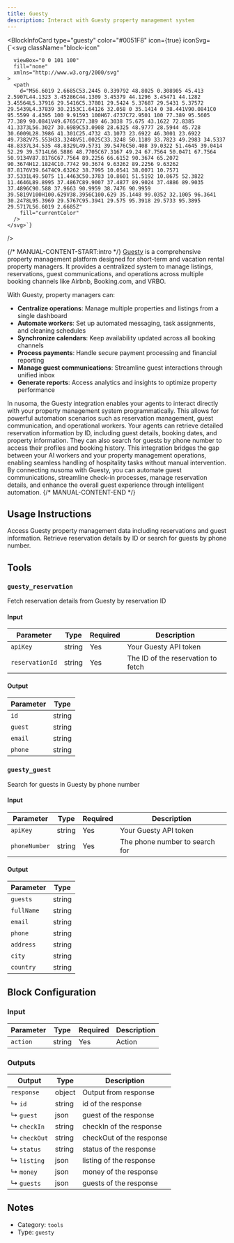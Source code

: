 ```yaml
---
title: Guesty
description: Interact with Guesty property management system
---
```



<BlockInfoCard
  type="guesty"
  color="#0051F8"
  icon={true}
  iconSvg={`<svg className="block-icon"
      
      
      
      viewBox="0 0 101 100"
      fill="none"
      xmlns="http://www.w3.org/2000/svg"
    >
      <path
        d="M56.6019 2.6685C53.2445 0.339792 48.8025 0.308905 45.413 2.5907L44.1323 3.45286C44.1309 3.45379 44.1296 3.45471 44.1282 3.45564L5.37916 29.5416C5.37801 29.5424 5.37687 29.5431 5.37572 29.5439L4.37839 30.2153C1.64126 32.058 0 35.1414 0 38.441V90.0841C0 95.5599 4.4395 100 9.91593 100H67.4737C72.9501 100 77.389 95.5605 77.389 90.0841V49.6765C77.389 46.3038 75.675 43.1622 72.8385 41.3373L56.3027 30.6989C53.0908 28.6325 48.9777 28.5944 45.728 30.6009L28.3986 41.301C25.4732 43.1073 23.6922 46.3001 23.6922 49.7382V75.553H33.3248V51.0025C33.3248 50.1189 33.7823 49.2983 34.5337 48.8337L34.535 48.8329L49.5731 39.5476C50.408 39.0322 51.4645 39.0414 52.29 39.5714L66.5886 48.7705C67.3167 49.24 67.7564 50.0471 67.7564 50.9134V87.8176C67.7564 89.2256 66.6152 90.3674 65.2072 90.3674H12.1824C10.7742 90.3674 9.63262 89.2256 9.63262 87.8176V39.6474C9.63262 38.7995 10.0541 38.0071 10.7571 37.5331L49.5075 11.4463C50.3783 10.8601 51.5192 10.8675 52.3822 11.4646L89.8995 37.4867C89.9007 37.4877 89.9024 37.4886 89.9035 37.4896C90.588 37.9663 90.9959 38.7476 90.9959 39.5819V100H100.629V38.3956C100.629 35.1448 99.0352 32.1005 96.3641 30.2478L95.3969 29.5767C95.3941 29.575 95.3918 29.5733 95.3895 29.5717L56.6019 2.6685Z"
        fill="currentColor"
      />
    </svg>`}
/>

{/* MANUAL-CONTENT-START:intro */}
[Guesty](https://www.guesty.com) is a comprehensive property management platform designed for short-term and vacation rental property managers. It provides a centralized system to manage listings, reservations, guest communications, and operations across multiple booking channels like Airbnb, Booking.com, and VRBO.

With Guesty, property managers can:

- **Centralize operations**: Manage multiple properties and listings from a single dashboard
- **Automate workers**: Set up automated messaging, task assignments, and cleaning schedules
- **Synchronize calendars**: Keep availability updated across all booking channels
- **Process payments**: Handle secure payment processing and financial reporting
- **Manage guest communications**: Streamline guest interactions through unified inbox
- **Generate reports**: Access analytics and insights to optimize property performance

In nusoma, the Guesty integration enables your agents to interact directly with your property management system programmatically. This allows for powerful automation scenarios such as reservation management, guest communication, and operational workers. Your agents can retrieve detailed reservation information by ID, including guest details, booking dates, and property information. They can also search for guests by phone number to access their profiles and booking history. This integration bridges the gap between your AI workers and your property management operations, enabling seamless handling of hospitality tasks without manual intervention. By connecting nusoma with Guesty, you can automate guest communications, streamline check-in processes, manage reservation details, and enhance the overall guest experience through intelligent automation.
{/* MANUAL-CONTENT-END */}

## Usage Instructions

Access Guesty property management data including reservations and guest information. Retrieve reservation details by ID or search for guests by phone number.

## Tools

### `guesty_reservation`

Fetch reservation details from Guesty by reservation ID

#### Input

| Parameter       | Type   | Required | Description                        |
| --------------- | ------ | -------- | ---------------------------------- |
| `apiKey`        | string | Yes      | Your Guesty API token              |
| `reservationId` | string | Yes      | The ID of the reservation to fetch |

#### Output

| Parameter | Type   |
| --------- | ------ |
| `id`      | string |
| `guest`   | string |
| `email`   | string |
| `phone`   | string |

### `guesty_guest`

Search for guests in Guesty by phone number

#### Input

| Parameter     | Type   | Required | Description                    |
| ------------- | ------ | -------- | ------------------------------ |
| `apiKey`      | string | Yes      | Your Guesty API token          |
| `phoneNumber` | string | Yes      | The phone number to search for |

#### Output

| Parameter  | Type   |
| ---------- | ------ |
| `guests`   | string |
| `fullName` | string |
| `email`    | string |
| `phone`    | string |
| `address`  | string |
| `city`     | string |
| `country`  | string |

## Block Configuration

### Input

| Parameter | Type   | Required | Description |
| --------- | ------ | -------- | ----------- |
| `action`  | string | Yes      | Action      |

### Outputs

| Output       | Type   | Description              |
| ------------ | ------ | ------------------------ |
| `response`   | object | Output from response     |
| ↳ `id`       | string | id of the response       |
| ↳ `guest`    | json   | guest of the response    |
| ↳ `checkIn`  | string | checkIn of the response  |
| ↳ `checkOut` | string | checkOut of the response |
| ↳ `status`   | string | status of the response   |
| ↳ `listing`  | json   | listing of the response  |
| ↳ `money`    | json   | money of the response    |
| ↳ `guests`   | json   | guests of the response   |

## Notes

- Category: `tools`
- Type: `guesty`
